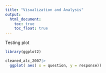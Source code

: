 ```yaml
---
title: "Visualization and Analysis"
output: 
  html_document:
    toc: true
    toc_float: true
---
```



Testing plot 
```r
library(ggplot2)
```

```r
cleaned_alc_2007|>
  ggplot( aes( x = question, y = response))
```

